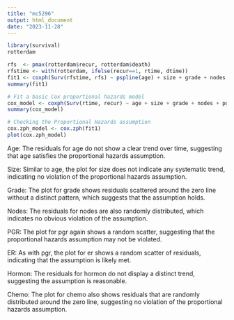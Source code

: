```yaml
---
title: "mc5296"
output: html_document
date: "2023-11-28"
---
```


```r
library(survival)
rotterdam
```
```r
rfs  <- pmax(rotterdam$recur, rotterdam$death)
rfstime <- with(rotterdam, ifelse(recur==1, rtime, dtime))
fit1 <- coxph(Surv(rfstime, rfs) ~ pspline(age) + size + grade + nodes + pgr + er + hormon + chemo, data = rotterdam)
summary(fit1)

```

```r
# Fit a basic Cox proportional hazards model
cox_model <- coxph(Surv(rtime, recur) ~ age + size + grade + nodes + pgr + er + hormon + chemo, data = rotterdam)
summary(cox_model)
```

```r
# Checking the Proportional Hazards assumption
cox.zph_model <- cox.zph(fit1)
plot(cox.zph_model)

```
Age: The residuals for age do not show a clear trend over time, suggesting that age satisfies the proportional hazards assumption.

Size: Similar to age, the plot for size does not indicate any systematic trend, indicating no violation of the proportional hazards assumption.

Grade: The plot for grade shows residuals scattered around the zero line without a distinct pattern, which suggests that the assumption holds.

Nodes: The residuals for nodes are also randomly distributed, which indicates no obvious violation of the assumption.

PGR: The plot for pgr again shows a random scatter, suggesting that the proportional hazards assumption may not be violated.

ER: As with pgr, the plot for er shows a random scatter of residuals, indicating that the assumption is likely met.

Hormon: The residuals for hormon do not display a distinct trend, suggesting the assumption is reasonable.

Chemo: The plot for chemo also shows residuals that are randomly distributed around the zero line, suggesting no violation of the proportional hazards assumption.
```r




```
